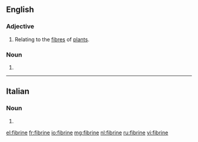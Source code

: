 ==English==

===Adjective===
{{en-adj|-}}

# Relating to the [[fibre]]s of [[plant]]s.

===Noun===
{{en-noun|?}}

# {{dated form of|fibrin}}

{{Webster 1913}}

----

==Italian==

===Noun===
{{head|it|plural}} {{f}}

# {{plural of|fibrina|lang=it}}

[[el:fibrine]]
[[fr:fibrine]]
[[io:fibrine]]
[[mg:fibrine]]
[[nl:fibrine]]
[[ru:fibrine]]
[[vi:fibrine]]